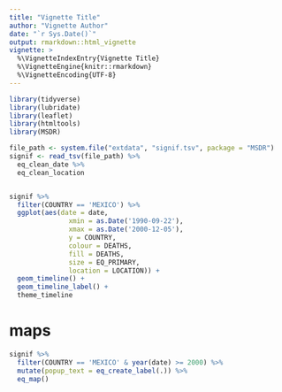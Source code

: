 ```yaml
---
title: "Vignette Title"
author: "Vignette Author"
date: "`r Sys.Date()`"
output: rmarkdown::html_vignette
vignette: >
  %\VignetteIndexEntry{Vignette Title}
  %\VignetteEngine{knitr::rmarkdown}
  %\VignetteEncoding{UTF-8}
---
```


```r
library(tidyverse)
library(lubridate)
library(leaflet)
library(htmltools)
library(MSDR)
```

```r
file_path <- system.file("extdata", "signif.tsv", package = "MSDR")
signif <- read_tsv(file_path) %>%
  eq_clean_date %>%
  eq_clean_location
```

```r

```

```r
signif %>%
  filter(COUNTRY == 'MEXICO') %>%
  ggplot(aes(date = date,
               xmin = as.Date('1990-09-22'),
               xmax = as.Date('2000-12-05'),
               y = COUNTRY,
               colour = DEATHS,
               fill = DEATHS,
               size = EQ_PRIMARY,
               location = LOCATION)) +
  geom_timeline() +
  geom_timeline_label() +
  theme_timeline
```


# maps

```r
signif %>%
  filter(COUNTRY == 'MEXICO' & year(date) >= 2000) %>%
  mutate(popup_text = eq_create_label(.)) %>%
  eq_map()
```

